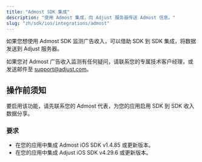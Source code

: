 ```yaml
---
title: "Admost SDK 集成"
description: "使用 Admost 集成，向 Adjust 服务器传送 Admost 信息。"
slug: "zh/sdk/ios/integrations/admost"
---
```


如果您想使用 Admost SDK 监测广告收入，可以借助 SDK 到 SDK 集成，将数据发送到 Adjust 服务器。

<Callout type="note">

如果您对 Admost 广告收入监测有任何疑问，请联系您的专属技术客户经理，或发送邮件至 [support@adjust.com](mailto:support@adjust.com)。

</Callout>

## 操作前须知

要启用该功能，请先联系您的 Admost 代表，为您的应用启用 SDK 到 SDK 收入数据分享。

### 要求

-  在您的应用中集成 Admost iOS SDK v1\.4\.85 或更新版本。
-  在您的应用中集成 Adjust iOS SDK v4\.29\.6 或更新版本。
